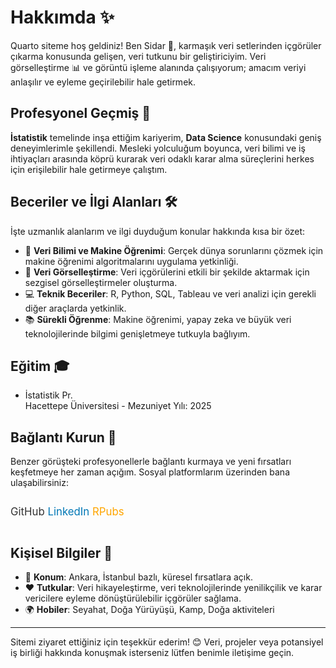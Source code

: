 
# Hakkımda ✨

Quarto siteme hoş geldiniz! Ben Sidar 👋, karmaşık veri setlerinden içgörüler çıkarma konusunda gelişen, veri tutkunu bir geliştiriciyim. Veri görselleştirme 📊 ve görüntü işleme alanında çalışıyorum; amacım veriyi anlaşılır ve eyleme geçirilebilir hale getirmek.

## Profesyonel Geçmiş 💼

**İstatistik** temelinde inşa ettiğim kariyerim, **Data Science** konusundaki geniş deneyimlerimle şekillendi. Mesleki yolculuğum boyunca, veri bilimi ve iş ihtiyaçları arasında köprü kurarak veri odaklı karar alma süreçlerini herkes için erişilebilir hale getirmeye çalıştım.

## Beceriler ve İlgi Alanları 🛠️

İşte uzmanlık alanlarım ve ilgi duyduğum konular hakkında kısa bir özet:

- 🚀 **Veri Bilimi ve Makine Öğrenimi**: Gerçek dünya sorunlarını çözmek için makine öğrenimi algoritmalarını uygulama yetkinliği.
- 🎨 **Veri Görselleştirme**: Veri içgörülerini etkili bir şekilde aktarmak için sezgisel görselleştirmeler oluşturma.
- 💻 **Teknik Beceriler**: R, Python, SQL, Tableau ve veri analizi için gerekli diğer araçlarda yetkinlik.
- 📚 **Sürekli Öğrenme**: Makine öğrenimi, yapay zeka ve büyük veri teknolojilerinde bilgimi genişletmeye tutkuyla bağlıyım.

## Eğitim 🎓

- İstatistik Pr.   
  Hacettepe Üniversitesi - Mezuniyet Yılı: 2025

## Bağlantı Kurun 🤝

Benzer görüşteki profesyonellerle bağlantı kurmaya ve yeni fırsatları keşfetmeye her zaman açığım. Sosyal platformlarım üzerinden bana ulaşabilirsiniz:

<div style="display: flex; gap: 15px;">
  <a href="https://github.com/cdaR-de" target="_blank" style="text-decoration: none; color: #333; font-size: 1.2em;">
    <i class="fab fa-github" style="font-size: 1.5em; vertical-align: middle;"></i> GitHub
  </a>
  <a href="https://www.linkedin.com/in/sidar-deniz-topaloğlu/" target="_blank" style="text-decoration: none; color: #0077B5; font-size: 1.2em;">
    <i class="fab fa-linkedin" style="font-size: 1.5em; vertical-align: middle;"></i> LinkedIn
  </a>
  <a href="https://rpubs.com/cdar" target="_blank" style="text-decoration: none; color: orange; font-size: 1.2em;">
    <i class="fas fa-link" style="font-size: 1.5em; vertical-align: middle;"></i> RPubs
  </a>
</div>

## Kişisel Bilgiler 🌟

- 📍 **Konum**: Ankara, İstanbul bazlı, küresel fırsatlara açık.
- ❤️ **Tutkular**: Veri hikayeleştirme, veri teknolojilerinde yenilikçilik ve karar vericilere eyleme dönüştürülebilir içgörüler sağlama.
- 🌍 **Hobiler**: Seyahat, Doğa Yürüyüşü, Kamp, Doğa aktiviteleri 

---

Sitemi ziyaret ettiğiniz için teşekkür ederim! 😊 Veri, projeler veya potansiyel iş birliği hakkında konuşmak isterseniz lütfen benimle iletişime geçin.
